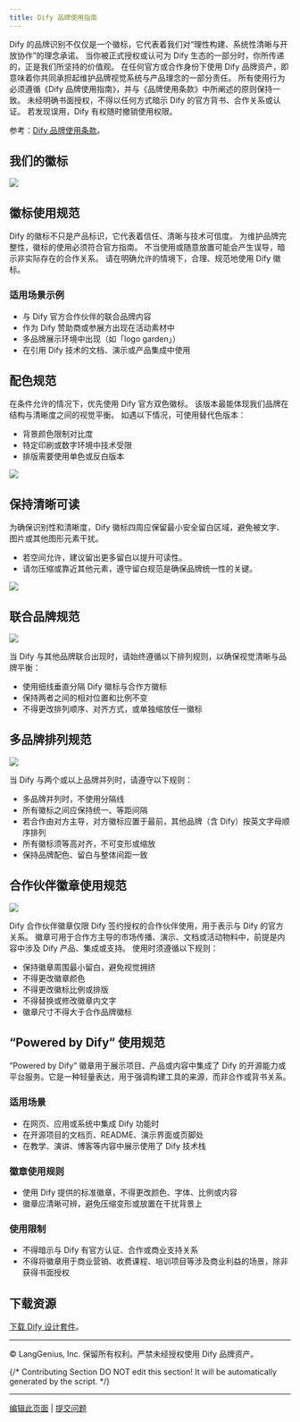 ```yaml
---
title: Dify 品牌使用指南
---
```


Dify 的品牌识别不仅仅是一个徽标，它代表着我们对“理性构建、系统性清晰与开放协作”的理念承诺。
当你被正式授权或认可为 Dify 生态的一部分时，你所传递的，正是我们所坚持的价值观。
在任何官方或合作身份下使用 Dify 品牌资产，即意味着你共同承担起维护品牌视觉系统与产品理念的一部分责任。
所有使用行为必须遵循《Dify 品牌使用指南》，并与《品牌使用条款》中所阐述的原则保持一致。
未经明确书面授权，不得以任何方式暗示 Dify 的官方背书、合作关系或认证。
若发现误用，Dify 有权随时撤销使用权限。

参考：[Dify 品牌使用条款](/zh-hans/resources/about-dify/dify-brand-usage-terms)。

## 我们的徽标

![](https://assets-docs.dify.ai/2025/05/8fdc43456b4eaa80a97144f572734d15.png)

## 徽标使用规范

Dify 的徽标不只是产品标识，它代表着信任、清晰与技术可信度。
为维护品牌完整性，徽标的使用必须符合官方指南。
不当使用或随意放置可能会产生误导，暗示非实际存在的合作关系。
请在明确允许的情境下，合理、规范地使用 Dify 徽标。

### 适用场景示例

- 与 Dify 官方合作伙伴的联合品牌内容
- 作为 Dify 赞助商或参展方出现在活动素材中
- 多品牌展示环境中出现（如「logo garden」）
- 在引用 Dify 技术的文档、演示或产品集成中使用

## 配色规范

在条件允许的情况下，优先使用 Dify 官方双色徽标。
该版本最能体现我们品牌在结构与清晰度之间的视觉平衡。
如遇以下情况，可使用替代色版本：

- 背景颜色限制对比度
- 特定印刷或数字环境中技术受限
- 排版需要使用单色或反白版本

![](https://assets-docs.dify.ai/2025/05/099d7f811983533566c3269dd7e3ccd2.png)

## 保持清晰可读

为确保识别性和清晰度，Dify 徽标四周应保留最小安全留白区域，避免被文字、图片或其他图形元素干扰。
- 若空间允许，建议留出更多留白以提升可读性。
- 请勿压缩或靠近其他元素，遵守留白规范是确保品牌统一性的关键。

![](https://assets-docs.dify.ai/2025/05/e001f6009c7a64c97f7174c7efc7c061.png)

## 联合品牌规范

![](https://assets-docs.dify.ai/2025/05/68800461c5b609f960446236d9022105.png)

当 Dify 与其他品牌联合出现时，请始终遵循以下排列规则，以确保视觉清晰与品牌平衡：
- 使用细线垂直分隔 Dify 徽标与合作方徽标
- 保持两者之间的相对位置和比例不变
- 不得更改排列顺序、对齐方式，或单独缩放任一徽标
 
## 多品牌排列规范

![](https://assets-docs.dify.ai/2025/05/234b116641e2590d656f5318ad2f02cc.png)

当 Dify 与两个或以上品牌并列时，请遵守以下规则：

- 多品牌并列时，不使用分隔线
- 所有徽标之间应保持统一、等距间隔
- 若合作由对方主导，对方徽标应置于最前，其他品牌（含 Dify）按英文字母顺序排列
- 所有徽标须等高对齐，不可变形或缩放
- 保持品牌配色、留白与整体间距一致

## 合作伙伴徽章使用规范

![](https://assets-docs.dify.ai/2025/05/3429fc70b342164bf145825fb47cc1fd.png)

Dify 合作伙伴徽章仅限 Dify 签约授权的合作伙伴使用，用于表示与 Dify 的官方关系。
徽章可用于合作方主导的市场传播、演示、文档或活动物料中，前提是内容中涉及 Dify 产品、集成或支持。
使用时须遵循以下规则：
- 保持徽章周围最小留白，避免视觉拥挤
- 不得更改徽章颜色
- 不得更改徽标比例或排版
- 不得替换或修改徽章内文字
- 徽章尺寸不得大于合作品牌徽标

## “Powered by Dify” 使用规范

“Powered by Dify” 徽章用于展示项目、产品或内容中集成了 Dify 的开源能力或平台服务。它是一种轻量表达，用于强调构建工具的来源，而非合作或背书关系。

### 适用场景

- 在网页、应用或系统中集成 Dify 功能时
- 在开源项目的文档页、README、演示界面或页脚处
- 在教学、演讲、博客等内容中展示使用了 Dify 技术栈

### 徽章使用规则

- 使用 Dify 提供的标准徽章，不得更改颜色、字体、比例或内容
- 徽章应清晰可辨，避免压缩变形或放置在干扰背景上

### 使用限制

- 不得暗示与 Dify 有官方认证、合作或商业支持关系
- 不得将徽章用于商业营销、收费课程、培训项目等涉及商业利益的场景，除非获得书面授权

## 下载资源

[下载 Dify 设计套件](https://assets-docs.dify.ai/2025/05/5f547d3718bf32067849d9a83d9c92cf.zip)。

---

© LangGenius, Inc. 保留所有权利。严禁未经授权使用 Dify 品牌资产。

{/*
Contributing Section
DO NOT edit this section!
It will be automatically generated by the script.
*/}

---

[编辑此页面](https://github.com/langgenius/dify-docs/edit/main/zh-hans/resources/about-dify/dify-brand-guidelines.mdx) | [提交问题](https://github.com/langgenius/dify-docs/issues/new?template=docs.yml)

